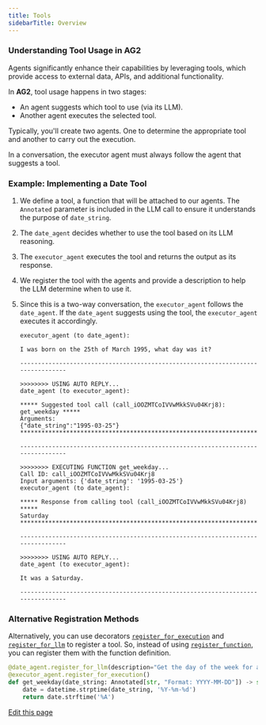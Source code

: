 ```yaml
---
title: Tools
sidebarTitle: Overview
---
```


### Understanding Tool Usage in AG2

Agents significantly enhance their capabilities by leveraging tools, which provide access to external data, APIs, and additional functionality.

In **AG2**, tool usage happens in two stages:

- An agent suggests which tool to use (via its LLM).
- Another agent executes the selected tool.

Typically, you'll create two agents. One to determine the appropriate tool and another to carry out the execution.

<Note>In a conversation, the executor agent must always follow the agent that suggests a tool.</Note>

### Example: Implementing a Date Tool


<Example/>

1. We define a tool, a function that will be attached to our agents. The `Annotated` parameter is included in the LLM call to ensure it understands the purpose of `date_string`.

2. The `date_agent` decides whether to use the tool based on its LLM reasoning.

3. The `executor_agent` executes the tool and returns the output as its response.

4. We register the tool with the agents and provide a description to help the LLM determine when to use it.

5. Since this is a two-way conversation, the `executor_agent` follows the `date_agent`. If the `date_agent` suggests using the tool, the `executor_agent` executes it accordingly.

    ```console
    executor_agent (to date_agent):

    I was born on the 25th of March 1995, what day was it?

    --------------------------------------------------------------------------------

    >>>>>>>> USING AUTO REPLY...
    date_agent (to executor_agent):

    ***** Suggested tool call (call_iOOZMTCoIVVwMkkSVu04Krj8): get_weekday *****
    Arguments:
    {"date_string":"1995-03-25"}
    ****************************************************************************

    --------------------------------------------------------------------------------

    >>>>>>>> EXECUTING FUNCTION get_weekday...
    Call ID: call_iOOZMTCoIVVwMkkSVu04Krj8
    Input arguments: {'date_string': '1995-03-25'}
    executor_agent (to date_agent):

    ***** Response from calling tool (call_iOOZMTCoIVVwMkkSVu04Krj8) *****
    Saturday
    **********************************************************************

    --------------------------------------------------------------------------------

    >>>>>>>> USING AUTO REPLY...
    date_agent (to executor_agent):

    It was a Saturday.

    --------------------------------------------------------------------------------
    ```

### Alternative Registration Methods

Alternatively, you can use decorators [`register_for_execution`](/docs/api-reference/autogen/ConversableAgent#register-for-execution) and [`register_for_llm`](/docs/api-reference/autogen/ConversableAgent#register-for-llm) to register a tool. So, instead of using [`register_function`](/docs/api-reference/autogen/register_function), you can register them with the function definition.
```python
@date_agent.register_for_llm(description="Get the day of the week for a given date")
@executor_agent.register_for_execution()
def get_weekday(date_string: Annotated[str, "Format: YYYY-MM-DD"]) -> str:
    date = datetime.strptime(date_string, '%Y-%m-%d')
    return date.strftime('%A')
```

<div className="edit-url-container">
    <a className="edit-url" href="https://github.com/ag2ai/ag2/edit/main/website/docs/user-guide/basic-concepts/tools/basics.mdx" target='_blank'><Icon icon="pen" iconType="solid" size="13px"/> Edit this page</a>
</div>
